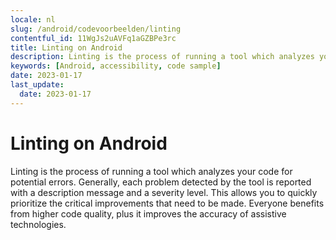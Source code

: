 ```yaml
---
locale: nl
slug: /android/codevoorbeelden/linting
contentful_id: 11WgJs2uAVFq1aGZBPe3rc
title: Linting on Android
description: Linting is the process of running a tool which analyzes your code for potential errors.
keywords: [Android, accessibility, code sample]
date: 2023-01-17
last_update:
  date: 2023-01-17
---
```


# Linting on Android

Linting is the process of running a tool which analyzes your code for potential errors. Generally, each problem detected by the tool is reported with a description message and a severity level. This allows you to quickly prioritize the critical improvements that need to be made. Everyone benefits from higher code quality, plus it improves the accuracy of assistive technologies.

<CodeSample id="linting" framework="android" locale="nl"/>

